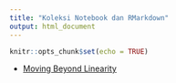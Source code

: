 ```yaml
---
title: "Koleksi Notebook dan RMarkdown"
output: html_document
---
```


```r
knitr::opts_chunk$set(echo = TRUE)
```


* [Moving Beyond Linearity](beyond-linear.html)
